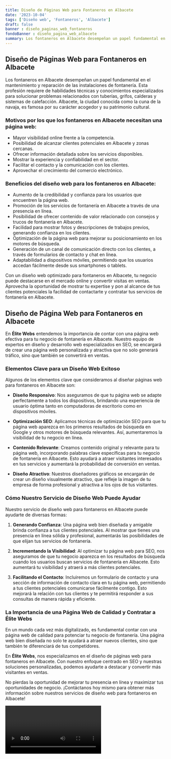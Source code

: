 ```yaml
---
title: Diseño de Páginas Web para Fontaneros en Albacete
date: '2023-10-04'
tags: ['Diseño web', 'Fontaneros', 'Albacete']
draft: false
banner : diseño_paginas_web_fontaneros
fondoBanner : diseño_pagina_web_albacete
summary: Los fontaneros en Albacete desempeñan un papel fundamental en el mantenimiento y reparación de las instalaciones de fontanería. Esta profesión requiere de habilidades técnicas y conocimientos especializados para solucionar problemas relacionados con tuberías, grifos, calderas y sistemas de calefacción. Albacete, la ciudad conocida como la cuna de la navaja, es famosa por su carácter acogedor y su patrimonio cultural.
---
```


## Diseño de Páginas Web para Fontaneros en Albacete

Los fontaneros en Albacete desempeñan un papel fundamental en el mantenimiento y reparación de las instalaciones de fontanería. Esta profesión requiere de habilidades técnicas y conocimientos especializados para solucionar problemas relacionados con tuberías, grifos, calderas y sistemas de calefacción. Albacete, la ciudad conocida como la cuna de la navaja, es famosa por su carácter acogedor y su patrimonio cultural.

### Motivos por los que los fontaneros en Albacete necesitan una página web:

- Mayor visibilidad online frente a la competencia.
- Posibilidad de alcanzar clientes potenciales en Albacete y zonas cercanas.
- Ofrecer información detallada sobre los servicios disponibles.
- Mostrar la experiencia y confiabilidad en el sector.
- Facilitar el contacto y la comunicación con los clientes.
- Aprovechar el crecimiento del comercio electrónico.

### Beneficios del diseño web para los fontaneros en Albacete:

- Aumento de la credibilidad y confianza para los usuarios que encuentren la página web.
- Promoción de los servicios de fontanería en Albacete a través de una presencia en línea.
- Posibilidad de ofrecer contenido de valor relacionado con consejos y trucos de fontanería en Albacete.
- Facilidad para mostrar fotos y descripciones de trabajos previos, generando confianza en los clientes.
- Optimización de la página web para mejorar su posicionamiento en los motores de búsqueda.
- Generación de un canal de comunicación directo con los clientes, a través de formularios de contacto y chat en línea.
- Adaptabilidad a dispositivos móviles, permitiendo que los usuarios accedan fácilmente desde sus smartphones o tablets.

Con un diseño web optimizado para fontaneros en Albacete, tu negocio puede destacarse en el mercado online y convertir visitas en ventas. Aprovecha la oportunidad de mostrar tu expertise y pon al alcance de tus clientes potenciales la facilidad de contactarte y contratar tus servicios de fontanería en Albacete.

<GifSeo />

<Cta />

## Diseño de Página Web para Fontaneros en Albacete

En **Élite Webs** entendemos la importancia de contar con una página web efectiva para tu negocio de fontanería en Albacete. Nuestro equipo de expertos en diseño y desarrollo web especializados en SEO, se encargará de crear una página web personalizada y atractiva que no solo generará tráfico, sino que también se convertirá en ventas. 

### Elementos Clave para un Diseño Web Exitoso

Algunos de los elementos clave que consideramos al diseñar páginas web para fontaneros en Albacete son:

- **Diseño Responsivo**: Nos aseguramos de que tu página web se adapte perfectamente a todos los dispositivos, brindando una experiencia de usuario óptima tanto en computadoras de escritorio como en dispositivos móviles.

- **Optimización SEO**: Aplicamos técnicas de optimización SEO para que tu página web aparezca en los primeros resultados de búsqueda en Google y otros motores de búsqueda relevantes. Así, aumentaremos la visibilidad de tu negocio en línea.

- **Contenido Relevante**: Creamos contenido original y relevante para tu página web, incorporando palabras clave específicas para tu negocio de fontanería en Albacete. Esto ayudará a atraer visitantes interesados en tus servicios y aumentará la probabilidad de conversión en ventas.

- **Diseño Atractivo**: Nuestros diseñadores gráficos se encargarán de crear un diseño visualmente atractivo, que refleje la imagen de tu empresa de forma profesional y atractiva a los ojos de tus visitantes.

### Cómo Nuestro Servicio de Diseño Web Puede Ayudar

Nuestro servicio de diseño web para fontaneros en Albacete puede ayudarte de diversas formas:

1. **Generando Confianza**: Una página web bien diseñada y amigable brinda confianza a tus clientes potenciales. Al mostrar que tienes una presencia en línea sólida y profesional, aumentarás las posibilidades de que elijan tus servicios de fontanería.

2. **Incrementando la Visibilidad**: Al optimizar tu página web para SEO, nos aseguramos de que tu negocio aparezca en los resultados de búsqueda cuando los usuarios buscan servicios de fontanería en Albacete. Esto aumentará tu visibilidad y atraerá a más clientes potenciales.

3. **Facilitando el Contacto**: Incluiremos un formulario de contacto y una sección de información de contacto clara en tu página web, permitiendo a tus clientes potenciales comunicarse fácilmente contigo. Esto mejorará la relación con tus clientes y te permitirá responder a sus consultas de manera rápida y eficiente.

### La Importancia de una Página Web de Calidad y Contratar a Élite Webs

En un mundo cada vez más digitalizado, es fundamental contar con una página web de calidad para potenciar tu negocio de fontanería. Una página web bien diseñada no solo te ayudará a atraer nuevos clientes, sino que también te diferenciará de tus competidores.

En **Élite Webs**, nos especializamos en el diseño de páginas web para fontaneros en Albacete. Con nuestro enfoque centrado en SEO y nuestras soluciones personalizadas, podemos ayudarte a destacar y convertir más visitantes en ventas.

No pierdas la oportunidad de mejorar tu presencia en línea y maximizar tus oportunidades de negocio. ¡Contáctanos hoy mismo para obtener más información sobre nuestros servicios de diseño web para fontaneros en Albacete!

<Video />

<CtaBot job='Fontaneros' city='Albacete'/>

<Gmaps query='Albacete+españa+maps' />